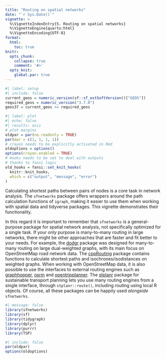 ```yaml
---
title: "Routing on spatial networks"
date: "`r Sys.Date()`"
vignette: >
  %\VignetteIndexEntry{5. Routing on spatial networks}
  %\VignetteEngine{quarto:html}
  %\VignetteEncoding{UTF-8}
format:
  html:
    toc: true
knitr:
  opts_chunk: 
    collapse: true
    comment: '#>'
  opts_knit:
    global.par: true
---
```


```r
#| label: setup
#| include: false
current_geos = numeric_version(sf::sf_extSoftVersion()["GEOS"])
required_geos = numeric_version("3.7.0")
geos37 = current_geos >= required_geos
```

```r
#| label: plot
#| echo: false
#| results: asis
# plot margins
oldpar = par(no.readonly = TRUE)
par(mar = c(1, 1, 1, 1))
# crayon needs to be explicitly activated in Rmd
oldoptions = options()
options(crayon.enabled = TRUE)
# Hooks needs to be set to deal with outputs
# thanks to fansi logic
old_hooks = fansi::set_knit_hooks(
  knitr::knit_hooks,
  which = c("output", "message", "error")
)
```

Calculating shortest paths between pairs of nodes is a core task in network analysis. The `sfnetworks` package offers wrappers around the path calculation functions of `igraph`, making it easier to use them when working with spatial data and tidyverse packages. This vignette demonstrates their functionality.

In this regard it is important to remember that `sfnetworks` is a general-purpose package for spatial network analysis, not specifically optimized for a single task. If your *only* purpose is many-to-many routing in large networks, there might be other approaches that are faster and fit better to your needs. For example, the [dodgr](https://github.com/UrbanAnalyst/dodgr) package was designed for many-to-many routing on large dual-weighted graphs, with its main focus on OpenStreetMap road network data. The [cppRouting](https://github.com/vlarmet/cppRouting) package contains functions to calculate shortest paths and isochrones/isodistances on weighted graphs. When working with OpenStreetMap data, it is also possible to use the interfaces to external routing engines such as [graphhopper](https://github.com/crazycapivara/graphhopper-r), [osrm](https://github.com/riatelab/osrm) and [opentripplanner](https://github.com/ropensci/opentripplanner). The [stplanr](https://github.com/ropensci/stplanr) package for sustainable transport planning lets you use many routing engines from a single interface, through `stplanr::route()`, including routing using local R objects. Of course, all these packages can be happily used *alongside* `sfnetworks`.

```r
#| message: false
library(sfnetworks)
library(sf)
library(tidygraph)
library(dplyr)
library(purrr)
library(TSP)
```

<!-- ## Calculating shortest paths -->

<!-- The function `st_network_paths()` is a wrapper around the igraph function `igraph::shortest_paths()`. There are two main differences: -->

<!-- - Besides node indices and node names, `st_network_paths()` gives the additional option to provide any (set of) geospatial point(s) as *from* and *to* location(s) of the shortest paths, either as sf or sfc object. Provided points that do not equal any node in the network will be snapped to their nearest node before calculating the paths. -->
<!-- - To allow smooth integration with the tidyverse, the output of `st_network_paths()` is a tibble, with one row per returned path. The column *node_paths* contains the ordered list of node indices in the path, and the column *edge_paths* contains the ordered list of edge indices in the path. -->

<!-- Just as `igraph::shortest_paths()`, the `st_network_paths()` function is meant for one-to-one and one-to-many routing. Hence, it is only possible to provide a single *from* location, while the *to* locations can be more than one. -->

<!-- Lets start with the most basic example of providing node indices as *from* and *to* locations. Remember that a node index in a sfnetwork refers to the position of the node in the nodes table of the network (i.e. its row number). There is also the possibility to use character encoded node names instead of numeric node indices. This requires the nodes table to have a column *name* with a unique name for each node. -->

<!-- We will use geographic edge lengths as the edge weights to be used for shortest paths calculation. In weighted networks, `igraph::shortest_paths()` applies the Dijkstra algorithm to find the shortest paths. In the case of unweighted networks, it uses breadth-first search instead. -->

<!-- ```{r} -->
<!-- net = as_sfnetwork(roxel, directed = FALSE) |> -->
<!--   st_transform(3035) |> -->
<!--   activate("edges") |> -->
<!--   mutate(weight = edge_length()) -->

<!-- paths = st_network_paths(net, from = 495, to = c(458, 121), weights = "weight") -->
<!-- paths -->
<!-- paths |> -->
<!--   slice(1) |> -->
<!--   pull(node_path) |> -->
<!--   unlist() -->

<!-- paths |> -->
<!--   slice(1) |> -->
<!--   pull(edge_path) |> -->
<!--   unlist() -->
<!-- ``` -->

<!-- ```{r} -->
<!-- #| fig-width: 5 -->
<!-- #| fig-height: 5 -->
<!-- plot_path = function(node_path) { -->
<!--   net |> -->
<!--     activate("nodes") |> -->
<!--     slice(node_path) |> -->
<!--     plot(cex = 1.5, lwd = 1.5, add = TRUE) -->
<!-- } -->

<!-- colors = sf.colors(3, categorical = TRUE) -->

<!-- plot(net, col = "grey") -->
<!-- paths |> -->
<!--   pull(node_path) |> -->
<!--   walk(plot_path) -->
<!-- net |> -->
<!--   activate("nodes") |> -->
<!--   st_as_sf() |> -->
<!--   slice(c(495, 121, 458)) |> -->
<!--   plot(col = colors, pch = 8, cex = 2, lwd = 2, add = TRUE) -->
<!-- ``` -->

<!-- Next we will create some geospatial points that do not intersect with any node in the network. Providing them to `st_network_paths()` will first find the nearest node to each of them, and then calculate the shortest paths accordingly. -->

<!-- ```{r} -->
<!-- #| fig-width: 5 -->
<!-- #| fig-height: 5 -->
<!-- p1 = st_geometry(net, "nodes")[495] + st_sfc(st_point(c(50, -50))) -->
<!-- st_crs(p1) = st_crs(net) -->
<!-- p2 = st_geometry(net, "nodes")[458] -->
<!-- p3 = st_geometry(net, "nodes")[121] + st_sfc(st_point(c(-10, 100))) -->
<!-- st_crs(p3) = st_crs(net) -->

<!-- paths = st_network_paths(net, from = p1, to = c(p2, p3), weights = "weight") -->

<!-- plot(net, col = "grey") -->
<!-- paths |> -->
<!--   pull(node_path) |> -->
<!--   walk(plot_path) -->
<!-- plot(c(p1, p2, p3), col = colors, pch = 8, cex = 2, lwd = 2, add = TRUE) -->
<!-- ``` -->

<!-- Simply finding the nearest node to given points is not always the best way to go. For example: when a provided point is close to a location on an edge linestring, but relatively far from any node, it gives better results when the routing does not start at its nearest node, but at that nearby location on the edge linestring. To accommodate this, you can first *blend* your input points into the network, and then proceed as normal. Blending is the name we gave to the combined process of snapping a point to its nearest point on its nearest edge, splitting the edge there, and adding the snapped point as node to the network. It is implement in the function `st_network_blend()`. See the vignette on [spatial joins and filters](https://luukvdmeer.github.io/sfnetworks/articles/sfn03_join_filter.html#blending-points-into-a-network) for more details. -->

<!-- Another issue may arise wen your network consists of multiple components that are not connected to each other. In that case, it is possible that the nearest node to a provided point is located in a tiny component and only a few other nodes can be reached from it. In such cases it might be good to first reduce the network to its largest (or *n* largest) component(s) before calculating shortest paths. The tidygraph function `tidygraph::group_components()` can help with this. It assigns an integer to each node identifying the component it is in, with `1` being the largest component in the network, `2` the second largest, and so on. -->

<!-- ```{r} -->
<!-- #| fig-width: 5 -->
<!-- #| fig-height: 5 -->
<!-- # Our network consists of several unconnected components. -->
<!-- with_graph(net, graph_component_count()) -->

<!-- connected_net = net |> -->
<!--   activate("nodes") |> -->
<!--   filter(group_components() == 1) -->

<!-- plot(net, col = colors[2]) -->
<!-- plot(connected_net, cex = 1.1, lwd = 1.1, add = TRUE) -->
<!-- ``` -->

<!-- Another way to calculate shortest paths, which fits nicely in the tidygraph style of working, is by using the `to_spatial_shortest_paths()` morpher function. This will subset the original network to only contain those nodes and edges that appear in a shortest path between two nodes. See the vignette on [Spatial morphers](https://luukvdmeer.github.io/sfnetworks/articles/sfn05_morphers.html#to_spatial_shortest_paths) for details. -->

<!-- ## Retrieving an OD cost matrix -->

<!-- The shortest paths calculation as described above is only supported for one-to-one and one-to-many routing. The alternative for many-to-many routing is the calculation of an origin-destination cost matrix. Instead of providing the individual paths, it returns a matrix in which entry $i,j$ is the total cost (i.e. sum of weights) of the shortest path from node $i$ to node $j$. The origin-destination cost matrix is usually an important starting point for further analysis. For example, it can serve as input to route optimization algorithms, spatial clustering algorithms and the calculation of statistical measures based on spatial proximity. -->

<!-- The igraph function for this purpose is `igraph::distances()`, which in `sfnetworks` is wrapped by `st_network_cost()`, allowing again to provide sets of geospatial points as *from* and *to* locations. Note that the calculated costs refer to the paths between the *nearest nodes* of the input points. Their units are the same as the units of weights used in the calculation, in this case meters. -->

<!-- ```{r} -->
<!-- st_network_cost(net, from = c(p1, p2, p3), to = c(p1, p2, p3), weights = weight) -->
<!-- ``` -->

<!-- If we don't provide any from and to points, `st_network_cost()` will by default calculate the cost matrix for the entire network. -->

<!-- ```{r} -->
<!-- # Our network has 701 nodes. -->
<!-- with_graph(net, graph_order()) -->

<!-- cost_matrix = st_network_cost(net, weights = weight) -->
<!-- dim(cost_matrix) -->
<!-- ``` -->

<!-- In directed networks, `st_network_cost()` also gives you the possibility to define if you want to allow travel only over outbound edges from the *from* points (by setting `direction = "out"`, the default), only over inbound edges (by setting `direction = "in"`), or both (by setting `direction = "all"`, i.e. assuming an undirected network). -->

<!-- ```{r} -->
<!-- net |>  -->
<!--   convert(to_spatial_directed) |>  -->
<!--   st_network_cost( -->
<!--     from = c(p1, p2, p3), -->
<!--     to = c(p1, p2, p3), -->
<!--     direction = "in" -->
<!--   ) -->

<!-- net |>  -->
<!--   convert(to_spatial_directed) |>  -->
<!--   st_network_cost( -->
<!--     from = c(p1, p2, p3), -->
<!--     to = c(p1, p2, p3), -->
<!--     direction = "out" -->
<!--   ) -->

<!-- net |>  -->
<!--   convert(to_spatial_directed) |>  -->
<!--   st_network_cost( -->
<!--     from = c(p1, p2, p3), -->
<!--     to = c(p1, p2, p3), -->
<!--     direction = "all" -->
<!--   ) -->
<!-- ``` -->

<!-- All `...` arguments are forwarded internally to `igraph::distances()`. Among other options, this means that you can define which algorithm is used for the paths calculation. By default, `igraph` will choose the most suitable algorithm based on characteristics of the request, such as the type of weights (e.g. only positive or also negative) and the number of given from locations. For details, see the [igraph documentation](https://igraph.org/r/doc/distances.html). -->

<!-- ## Applications -->

<!-- In this section, we will show a small set of applications of the routing related functions. It is definitely not meant to be an overview that covers everything! Also, remember again that `sfnetworks` is a general-purpose spatial network analysis package not optimized for a specific application. However, especially in combination with other packages it can address a wide variety of use-cases. -->

<!-- ### Closest facility analysis -->

<!-- The purpose of closest facility analysis is, given a set of destination locations (also referred to as the *facilities*) and origin locations (also referred to as the *sites*), to find the closest *n* facilities to each site. For example, you might want to find the nearest transit hub for each address in a city, or the nearest hospital to high-risk road intersections. -->

<!-- To solve this problem, you can calculate the OD cost matrix with the sites as *from* points, and the facilities as *to* points. Then, for each row (i.e. each site) you find the column(s) with the lowest cost value. -->

<!-- ```{r} -->
<!-- #| fig-width: 5 -->
<!-- #| fig-height: 5 -->
<!-- # Select a random set of sites and facilities. -->
<!-- # We select random locations within the bounding box of the nodes. -->
<!-- set.seed(128) -->
<!-- hull = net |> -->
<!--   activate("nodes") |> -->
<!--   st_geometry() |> -->
<!--   st_combine() |> -->
<!--   st_convex_hull() -->

<!-- sites = st_sample(hull, 50, type = "random") -->
<!-- facilities = st_sample(hull, 5, type = "random") -->

<!-- # Blend the sites and facilities into the network to get better results. -->
<!-- # Also select only the largest connected component. -->
<!-- new_net = net |> -->
<!--   activate("nodes") |> -->
<!--   filter(group_components() == 1) |> -->
<!--   st_network_blend(c(sites, facilities)) -->

<!-- # Calculate the cost matrix. -->
<!-- cost_matrix = st_network_cost(new_net, from = sites, to = facilities, weights = "weight") -->

<!-- # Find for each site which facility is closest. -->
<!-- closest = facilities[apply(cost_matrix, 1, function(x) which(x == min(x))[1])] -->

<!-- # Create a line between each site and its closest facility, for visualization. -->
<!-- draw_lines = function(sources, targets) { -->
<!--   lines = mapply( -->
<!--     function(a, b) st_sfc(st_cast(c(a, b), "LINESTRING"), crs = st_crs(net)), -->
<!--     sources, -->
<!--     targets, -->
<!--     SIMPLIFY = FALSE -->
<!--   ) -->
<!--   do.call("c", lines) -->
<!-- } -->

<!-- connections = draw_lines(sites, closest) -->

<!-- # Plot the results. -->
<!-- plot(new_net, col = "grey") -->
<!-- plot(connections, col = colors[2], lwd = 2, add = TRUE) -->
<!-- plot(facilities, pch = 8, cex = 2, lwd = 2, col = colors[3], add = TRUE) -->
<!-- plot(sites, pch = 20, cex = 2, col = colors[2], add = TRUE) -->
<!-- ``` -->

<!-- ### Route optimization -->

<!-- The traveling salesman problem aims to find the shortest tour that visits a set of locations exactly once and then returns to the starting location. In `sfnetworks`, there are no dedicated functions to solve this. However, we can bring in other packages here to assist us. Probably the best known R package for solving traveling salesman problems is [TSP](https://CRAN.R-project.org/package=TSP). To do so, it requires a matrix that specifies the travel cost between each pair of locations. As shown above, we can use `sfnetworks` to calculate such a cost matrix for our network. -->

<!-- Lets first generate a set of random points within the bounding box of the network. These will serve as the locations the traveling salesman has to visit. -->

<!-- ```{r} -->
<!-- set.seed(403) -->
<!-- rdm = net |> -->
<!--   st_bbox() |> -->
<!--   st_as_sfc() |> -->
<!--   st_sample(10, type = "random") -->
<!-- ``` -->

<!-- We can then compute the cost matrix using `st_network_cost()`. Internally, it will first snap the provided points to their nearest node in the network, and then use the *weight* column to calculate the travel costs between these nodes. Passing the matrix to `TSP::TSP()` will make it suitable for usage inside the `TSP` package. -->

<!-- ```{r} -->
<!-- net = activate(net, "nodes") -->
<!-- cost_matrix = st_network_cost(net, from = rdm, to = rdm, weights = "weight") -->

<!-- # Use nearest node indices as row and column names. -->
<!-- rdm_idxs = st_nearest_feature(rdm, net) -->
<!-- row.names(cost_matrix) = rdm_idxs -->
<!-- colnames(cost_matrix) = rdm_idxs -->

<!-- round(cost_matrix, 0) -->
<!-- ``` -->

<!-- By passing the cost matrix to the solver `TSP::solve_TSP()` we obtain an object of class `TOUR`. This object contains a named vector specifying the indices of the provided locations in the optimal order of visit. -->

<!-- ```{r} -->
<!-- tour = solve_TSP(TSP(units::drop_units(cost_matrix))) -->
<!-- tour_idxs = as.numeric(names(tour)) -->
<!-- tour_idxs -->

<!-- # Approximate length of the route. -->
<!-- # In meters, since that was the unit of our cost values. -->
<!-- round(tour_length(tour), 0) -->
<!-- ``` -->

<!-- Knowing the optimal order to visit all provided locations, we move back to `sfnetworks` to match this route to the network. We do so by computing the shortest paths between each location and its subsequent one, until we reach the starting point again. -->

<!-- For more details on solving travelling salesman problems in R, see the [TSP package documentation](https://CRAN.R-project.org/package=TSP). -->

<!-- ```{r} -->
<!-- #| fig-width: 5 -->
<!-- #| fig-height: 5 -->
<!-- # Define the nodes to calculate the shortest paths from. -->
<!-- # Define the nodes to calculate the shortest paths to. -->
<!-- # All based on the calculated order of visit. -->
<!-- from_idxs = tour_idxs -->
<!-- to_idxs = c(tour_idxs[2:length(tour_idxs)], tour_idxs[1]) -->

<!-- # Calculate the specified paths. -->
<!-- tsp_paths = mapply(st_network_paths, -->
<!--     from = from_idxs, -->
<!--     to = to_idxs, -->
<!--     MoreArgs = list(x = net, weights = "weight") -->
<!--   )["node_path", ] |> -->
<!--   unlist(recursive = FALSE) -->

<!-- # Plot the results. -->
<!-- plot(net, col = "grey") -->
<!-- plot(rdm, pch = 20, col = colors[2], add = TRUE) -->

<!-- walk(tsp_paths, plot_path) # Reuse the plot_path function defined earlier. -->

<!-- plot( -->
<!--   st_as_sf(slice(net, rdm_idxs)), -->
<!--   pch = 20, col = colors[3], add = TRUE -->
<!-- ) -->
<!-- plot( -->
<!--   st_as_sf(slice(net, tour_idxs[1])), -->
<!--   pch = 8, cex = 2, lwd = 2, col = colors[3], add = TRUE -->
<!-- ) -->
<!-- text( -->
<!--   st_coordinates(st_as_sf(slice(net, tour_idxs[1]))) - c(200, 90), -->
<!--   labels = "start/end\npoint" -->
<!-- ) -->
<!-- ``` -->

<!-- ### Isochrones and isodistances -->

<!-- With respect to a given point $p$ and a given travel time $t$, an isochrone is the line for which it holds that the travel time from any point on the line to or from $p$ is equal to $t$. When using distances instead of time, it is called an isodistance. -->

<!-- In `sfnetworks` there are no dedicated, optimized functions for calculating isochrones or isodistances. However, we can roughly approximate them by using a combination of sf and tidygraph functions. Lets first calculate imaginary travel times for each edge, using randomly generated average walking speeds for each type of edge. -->

<!-- ```{r} -->
<!-- #| warning: false -->
<!-- # How many edge types are there? -->
<!-- types = net |> -->
<!--   activate("edges") |> -->
<!--   pull(type) |> -->
<!--   unique() -->

<!-- types -->

<!-- # Randomly define a walking speed in m/s for each type. -->
<!-- # With values between 3 and 7 km/hr. -->
<!-- set.seed(1) -->
<!-- speeds = runif(length(types), 3 * 1000 / 60 / 60, 7 * 1000 / 60 / 60) -->

<!-- # Assign a speed to each edge based on its type. -->
<!-- # Calculate travel time for each edge based on that. -->
<!-- net = net |> -->
<!--   activate("edges") |> -->
<!--   group_by(type) |> -->
<!--   mutate(speed = units::set_units(speeds[cur_group_id()], "m/s")) |> -->
<!--   mutate(time = weight / speed) |> -->
<!--   ungroup() -->

<!-- net -->
<!-- ``` -->

<!-- Now, we can calculate the total travel time for each shortest path between the (nearest node of the) origin point and all other nodes in the network, using the node measure function `tidygraph::node_distance_from()` with the values in the *time* column as weights. Then, we filter the nodes reachable within a given travel time from the origin. By drawing a convex hull around these selected nodes we roughly approximate the isochrone. If we wanted isochrones for travel times *towards* the central point, we could have used the node measure function `tidygraph::node_distance_to()` instead. -->

<!-- ```{r} -->
<!-- #| fig-width: 5 -->
<!-- #| fig-height: 5 -->
<!-- net = activate(net, "nodes") -->

<!-- p = net |> -->
<!--   st_geometry() |> -->
<!--   st_combine() |> -->
<!--   st_centroid() -->

<!-- iso = net |> -->
<!--   filter(node_distance_from(st_nearest_feature(p, net), weights = time) <= 600) -->

<!-- iso_poly = iso |> -->
<!--   st_geometry() |> -->
<!--   st_combine() |> -->
<!--   st_convex_hull() -->

<!-- plot(net, col = "grey") -->
<!-- plot(iso_poly, col = NA, border = "black", lwd = 3, add = TRUE) -->
<!-- plot(iso, col = colors[2], add = TRUE) -->
<!-- plot(p, col = colors[1], pch = 8, cex = 2, lwd = 2, add = TRUE) -->
<!-- ``` -->

<!-- The workflow presented above is generalized in a spatial morpher function `to_spatial_neighborhood()`, which can be used inside the `tidygraph::convert()` verb to filter only those nodes that can be reached within a given travel cost from the given origin node. -->

<!-- ```{r} -->
<!-- #| fig-width: 5 -->
<!-- #| fig-height: 5 -->
<!-- # Define the threshold values (in seconds). -->
<!-- # Define also the colors to plot the neighborhoods in. -->
<!-- thresholds = rev(seq(60, 600, 60)) -->
<!-- palette = sf.colors(n = 10) -->

<!-- # Plot the results. -->
<!-- plot(net, col = "grey") -->

<!-- for (i in c(1:10)) { -->
<!--   nbh = convert(net, to_spatial_neighborhood, p, thresholds[i], weights = "time") -->
<!--   plot(nbh, col = palette[i], add = TRUE) -->
<!-- } -->

<!-- plot(p, pch = 8, cex = 2, lwd = 2, add = TRUE) -->
<!-- ``` -->

<!-- ### Custom routing -->

<!-- In many cases the shortest path based geographical distances or travel time is not necessarily the optimal path. The most appropriate route may depend on many factors, for example staying away from large and potentially unpleasant highways for motor traffic. All networks have different characteristics. In OpenStreetMap networks the 'highway' type is often a good (albeit crude) approximation of the network. The `roxel` demo dataset is derived from OpenStreetMap and represents a largely residential network: -->

<!-- ```{r} -->
<!-- table(roxel$type) -->
<!-- ``` -->

<!-- Building on the shortest paths calculated in a previous section we can try an alternative routing profile. Let's take a look at these paths to see what type of ways they travel on: -->

<!-- ```{r} -->
<!-- paths_sf = net |> -->
<!--   activate("edges") |> -->
<!--   slice(unlist(paths$edges)) |> -->
<!--   st_as_sf() -->

<!-- table(paths_sf$type) -->
<!-- ``` -->

<!-- ```{r} -->
<!-- #| fig-width: 5 -->
<!-- #| fig-height: 5 -->
<!-- plot(paths_sf["type"], lwd = 4, key.pos = 4, key.width = lcm(4)) -->
<!-- ``` -->

<!-- As with the overall network, the paths we calculated are dominated by residential streets. -->
<!-- For the purposes of illustration, lets imagine we're routing for a vehicle that we want to keep away from residential roads, and which has a much lower cost per unit distance on secondary roads: -->

<!-- ```{r} -->
<!-- weighting_profile = c( -->
<!--   cycleway = Inf, -->
<!--   footway = Inf, -->
<!--   path = Inf, -->
<!--   pedestrian = Inf, -->
<!--   residential = 3, -->
<!--   secondary = 1, -->
<!--   service = 1, -->
<!--   track = 10, -->
<!--   unclassified = 1 -->
<!-- ) -->

<!-- weighted_net = net |> -->
<!--   activate("edges") |> -->
<!--   mutate(multiplier = ifelse(is.na(type), 1, weighting_profile[type])) |> -->
<!--   mutate(weight = edge_length() * multiplier) -->
<!-- ``` -->

<!-- We can now recalculate the routes. The result show routes that avoid residential networks. -->

<!-- ```{r} -->
<!-- weighted_paths = st_network_paths(weighted_net, from = 495, to = c(458, 121), weights = "weight") -->

<!-- weighted_paths_sf = weighted_net |> -->
<!--   activate("edges") |> -->
<!--   slice(unlist(weighted_paths$edges)) |> -->
<!--   st_as_sf() -->

<!-- table(weighted_paths_sf$type) -->
<!-- ``` -->

<!-- ```{r} -->
<!-- #| layout-ncol: 2 -->
<!-- #| fig-cap: -->
<!-- #|   - "Distance weights" -->
<!-- #|   - "Custom weights" -->
<!-- plot(st_as_sf(net, "edges")["type"], lwd = 4, -->
<!--      key.pos = NULL, reset = FALSE) -->
<!-- plot(st_geometry(paths_sf), add = TRUE) -->
<!-- plot(st_as_sf(net, "edges")["type"], lwd = 4, -->
<!--      key.pos = NULL, reset = FALSE) -->
<!-- plot(st_geometry(weighted_paths_sf), add = TRUE) -->
<!-- ``` -->

<!-- Note that developing more sophisticated routing profiles is beyond the scope of this package. -->
<!-- If you need complex mode-specific routing profiles, we recommend looking at routing profiles associated with open source routing engines, such as [bike.lua](https://github.com/fossgis-routing-server/cbf-routing-profiles/blob/master/bike.lua) in the OSRM project. Another direction of travel could be to extend on the approach illustrated here, but this work could be well-suited to a separate package that builds on `sfnetworks` (remembering that sophisticated routing profiles account for nodes and edges). If you'd like to work on such a project to improve mode-specific routing in R by building on this package, please let us know in the [discussion room](https://github.com/luukvdmeer/sfnetworks/discussions)! -->

```r
#| include: false
par(oldpar)
options(oldoptions)
```
